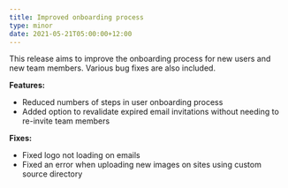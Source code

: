 ```yaml
---
title: Improved onboarding process
type: minor
date: 2021-05-21T05:00:00+12:00
---
```

This release aims to improve the onboarding process for new users and new team members. Various bug fixes are also included.

**Features:**

* Reduced numbers of steps in user onboarding process
* Added option to revalidate expired email invitations without needing to re-invite team members

**Fixes:**

* Fixed logo not loading on emails
* Fixed an error when uploading new images on sites using custom source directory
